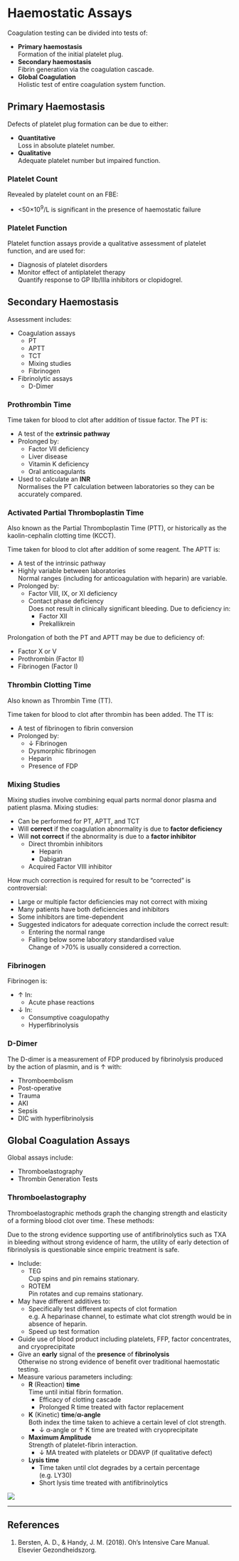 # Haemostatic Assays

Coagulation testing can be divided into tests of:

* **Primary haemostasis**\
Formation of the initial platelet plug.
* **Secondary haemostasis**\
Fibrin generation via the coagulation cascade.
* **Global Coagulation**\
Holistic test of entire coagulation system function.

## Primary Haemostasis

Defects of platelet plug formation can be due to either:

* **Quantitative**\
Loss in absolute platelet number.
* **Qualitative**\
Adequate platelet number but impaired function.


### Platelet Count

Revealed by platelet count on an FBE:

* <50×10^9^/L is significant in the presence of haemostatic failure


### Platelet Function

Platelet function assays provide a qualitative assessment of platelet function, and are used for:

* Diagnosis of platelet disorders
* Monitor effect of antiplatelet therapy\
Quantify response to GP IIb/IIIa inhibitors or clopidogrel.


## Secondary Haemostasis

Assessment includes:

* Coagulation assays
	* PT
	* APTT
	* TCT
	* Mixing studies
	* Fibrinogen
* Fibrinolytic assays
	* D-Dimer


### Prothrombin Time

Time taken for blood to clot after addition of tissue factor. The PT is:

* A test of the **extrinsic pathway**
* Prolonged by:
	* Factor VII deficiency
	* Liver disease
	* Vitamin K deficiency
	* Oral anticoagulants
* Used to calculate an **INR**\
Normalises the PT calculation between laboratories so they can be accurately compared.


### Activated Partial Thromboplastin Time

:::info
Also known as the Partial Thromboplastin Time (PTT), or historically as the kaolin-cephalin clotting time (KCCT).
:::

Time taken for blood to clot after addition of some reagent. The APTT is:

* A test of the intrinsic pathway
* Highly variable between laboratories\
Normal ranges (including for anticoagulation with heparin) are variable.
* Prolonged by:
	* Factor VIII, IX, or XI deficiency
	* Contact phase deficiency\
	Does not result in clinically significant bleeding. Due to deficiency in:
		* Factor XII
		* Prekallikrein

:::column-margin
Prolongation of both the PT and APTT may be due to deficiency of:

* Factor X or V
* Prothrombin (Factor II)
* Fibrinogen (Factor I)
:::


### Thrombin Clotting Time

:::info
Also known as Thrombin Time (TT).
:::

Time taken for blood to clot after thrombin has been added. The TT is:

* A test of fibrinogen to fibrin conversion
* Prolonged by:
	* ↓ Fibrinogen
	* Dysmorphic fibrinogen
	* Heparin
	* Presence of FDP


### Mixing Studies

Mixing studies involve combining equal parts normal donor plasma and patient plasma. Mixing studies:

* Can be performed for PT, APTT, and TCT
* Will **correct** if the coagulation abnormality is due to **factor deficiency**
* Will **not correct** if the abnormality is due to a **factor inhibitor**
	* Direct thrombin inhibitors
		* Heparin
		* Dabigatran
	* Acquired Factor VIII inhibitor

:::column-margin
How much correction is required for result to be "corrected" is controversial:

* Large or multiple factor deficiencies may not correct with mixing
* Many patients have both deficiencies and inhibitors
* Some inhibitors are time-dependent
* Suggested indicators for adequate correction include the correct result:
	* Entering the normal range
	* Falling below some laboratory standardised value\
	Change of >70% is usually considered a correction.
:::

### Fibrinogen

Fibrinogen is:

* ↑ In:
	* Acute phase reactions
* ↓ In:
	* Consumptive coagulopathy
	* Hyperfibrinolysis


### D-Dimer

The D-dimer is a measurement of FDP produced by fibrinolysis produced by the action of plasmin, and is ↑ with:

* Thromboembolism
* Post-operative
* Trauma
* AKI
* Sepsis
* DIC with hyperfibrinolysis


## Global Coagulation Assays

Global assays include:

* Thromboelastography
* Thrombin Generation Tests


### Thromboelastography

Thromboelastographic methods graph the changing strength and elasticity of a forming blood clot over time. These methods:

:::column-margin
Due to the strong evidence supporting use of antifibrinolytics such as TXA in bleeding without strong evidence of harm, the utility of early detection of fibrinolysis is questionable since empiric treatment is safe.
:::

* Include:
	* TEG\
	Cup spins and pin remains stationary.
	* ROTEM\
	Pin rotates and cup remains stationary.
* May have different additives to:
	* Specifically test different aspects of clot formation\
	e.g. A heparinase channel, to estimate what clot strength would be in absence of heparin.
	* Speed up test formation
* Guide use of blood product including platelets, FFP, factor concentrates, and cryoprecipitate
* Give an **early** signal of the **presence** of **fibrinolysis**\
Otherwise no strong evidence of benefit over traditional haemostatic testing.
* Measure various parameters including:
	* **R** (Reaction) **time**\
	Time until initial fibrin formation.
		* Efficacy of clotting cascade
		* Prolonged R time treated with factor replacement
	* **K** (Kinetic) **time**/**α-angle**\
	Both index the time taken to achieve a certain level of clot strength.
		* ↓ α-angle or ↑ K time are treated with cryoprecipitate
	* **Maximum Amplitude**\
	Strength of platelet-fibrin interaction.
		* ↓ MA treated with platelets or DDAVP (if qualitative defect)
	* **Lysis time**
		* Time taken until clot degrades by a certain percentage (e.g. LY30)
		* Short lysis time treated with antifibrinolytics

:::column-margin
![](/resources/teg.jpg)
:::

---

## References

1. Bersten, A. D., & Handy, J. M. (2018). Oh’s Intensive Care Manual. Elsevier Gezondheidszorg.